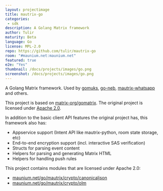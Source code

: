 ```yaml
---
layout: projectimage
title: mautrix-go
categories: 
 - sdk
description: A Golang Matrix framework
author: Tulir
maturity: Beta
language: Go
license: MPL-2.0
repo: https://github.com/tulir/mautrix-go
room: "#maunium.net:maunium.net"
featured: true
e2e: "Yes"
thumbnail: /docs/projects/images/go.png
screenshot: /docs/projects/images/go.png
---
```


A Golang Matrix framework. Used by [gomuks](https://matrix.org/docs/projects/client/gomuks),
[go-neb](https://github.com/matrix-org/go-neb), [mautrix-whatsapp](https://github.com/tulir/mautrix-whatsapp)
and others.

This project is based on [matrix-org/gomatrix](https://github.com/matrix-org/gomatrix).
The original project is licensed under [Apache 2.0](https://github.com/matrix-org/gomatrix/blob/master/LICENSE).

In addition to the basic client API features the original project has, this framework also has:

* Appservice support (Intent API like mautrix-python, room state storage, etc)
* End-to-end encryption support (incl. interactive SAS verification)
* Structs for parsing event content
* Helpers for parsing and generating Matrix HTML
* Helpers for handling push rules

This project contains modules that are licensed under Apache 2.0:

* [maunium.net/go/mautrix/crypto/canonicaljson](crypto/canonicaljson)
* [maunium.net/go/mautrix/crypto/olm](crypto/olm)
